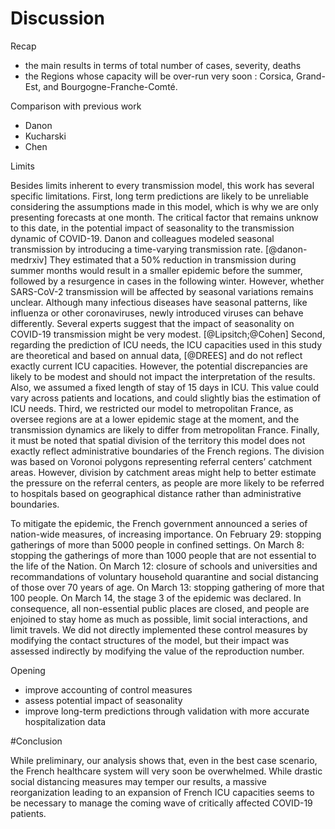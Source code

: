 # Discussion

Recap

* the main results in terms of total number of cases, severity, deaths
* the Regions whose capacity will be over-run very soon : Corsica, Grand-Est, and Bourgogne-Franche-Comté. 

Comparison with previous work

* Danon 
* Kucharski 
* Chen

Limits

Besides limits inherent to every transmission model, this work has several specific limitations. First, long term predictions are likely to be unreliable considering the assumptions made in this model, which is why we are only presenting forecasts at one month. The critical factor that remains unknow to this date, in the potential impact of seasonality to the transmission dynamic of COVID-19. Danon and colleagues modeled seasonal transmission by introducing a time-varying transmission rate. [@danon-medrxiv] They estimated that a 50% reduction in transmission during summer months would result in a smaller epidemic before the summer, followed by a resurgence in cases in the following winter. However, whether SARS-CoV-2 transmission will be affected by seasonal variations remains unclear. Although many infectious diseases have seasonal patterns, like influenza or other coronaviruses, newly introduced viruses can behave differently. Several experts suggest that the impact of seasonality on COVID-19 transmission might be very modest. [@Lipsitch;@Cohen] Second, regarding the prediction of ICU needs, the ICU capacities used in this study are theoretical and based on annual data, [@DREES] and do not reflect exactly current ICU capacities. However, the potential discrepancies are likely to be modest and should not impact the interpretation of the results. Also, we assumed a fixed length of stay of 15 days in ICU. This value could vary across patients and locations, and could slightly bias the estimation of ICU needs. Third, we restricted our model to metropolitan France, as oversee regions are at a lower epidemic stage at the moment, and the transmission dynamics are likely to differ from metropolitan France. Finally, it must be noted that spatial division of the territory this model does not exactly reflect administrative boundaries of the French regions. The division was based on Voronoi polygons representing referral centers' catchment areas. However, division by catchment areas might help to better estimate the pressure on the referral centers, as people are more likely to be referred to hospitals based on geographical distance rather than administrative boundaries.


To mitigate the epidemic, the French government announced a series of nation-wide measures, of increasing importance. On February 29: stopping gatherings of more than 5000 people in confined settings. On March 8: stopping the gatherings of more than 1000 people that are not essential to the life of the Nation. On March 12: closure of schools and universities and recommandations of voluntary household quarantine and social distancing of those over 70 years of age. On March 13: stopping gathering of more that 100 people. On March 14, the stage 3 of the epidemic was declared. In consequence, all non-essential public places are closed, and people are enjoined to stay home as much as possible, limit social interactions, and limit travels. We did not directly implemented these control measures by modifying the contact structures of the model, but their impact was assessed indirectly by modifying the value of the reproduction number. 

Opening

* improve accounting of control measures
* assess potential impact of seasonality 
* improve long-term predictions through validation with more accurate hospitalization data

#Conclusion

While preliminary, our analysis shows that, even in the best case scenario, the French healthcare system will very soon be overwhelmed. While drastic social distancing measures may temper our results, a massive reorganization leading to an expansion of French ICU capacities seems to be necessary to manage the coming wave of critically affected COVID-19 patients.
